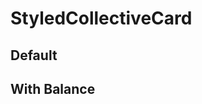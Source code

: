 
<Meta title="Host Dashboard/UnhostAccountModal" component={UnhostAccountModal} argTypes={{}} />

# StyledCollectiveCard

## Default


<Canvas>
  <Story
    name="Default"
    parameters={{
      design: {
        type: 'figma',
        url: 'https://www.figma.com/file/ZQBMWhnGGtRWeIZknFW1eP/%5BOC-Design%5D-Production-Ready-%E2%9C%85?node-id=18797%3A200561',
      },
    }}
  >
    <UserContext.Provider value={{ LoggedInUser: loggedInUser, loadingLoggedInUser: false }}>
      <ToastProvider>
        <UnhostAccountModal collective={webpackCollective} host={webpackCollective.host} />
      </ToastProvider>
    </UserContext.Provider>
  </Story>
</Canvas>

## With Balance

<Canvas>
  <Story
    name="With Balance"
    parameters={{
      design: {
        type: 'figma',
        url: 'https://www.figma.com/file/ZQBMWhnGGtRWeIZknFW1eP/%5BOC-Design%5D-Production-Ready-%E2%9C%85?node-id=18797%3A200561',
      },
    }}
  >
    <UserContext.Provider value={{ LoggedInUser: loggedInUser, loadingLoggedInUser: false }}>
      <ToastProvider>
        <UnhostAccountModal
          collective={{ ...webpackCollective, stats: { balance: { valueInCents: 1000, currency: 'USD' } } }}
          host={webpackCollective.host}
        />
      </ToastProvider>
    </UserContext.Provider>
  </Story>
</Canvas>
